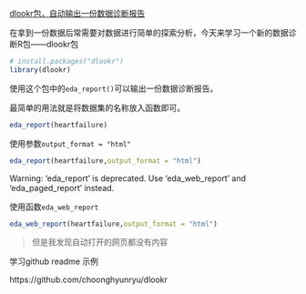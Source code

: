 [dlookr包，自动输出一份数据诊断报告](https://mp.weixin.qq.com/s/5aN6bjhjainqNDeCjDEerQ)

在拿到一份数据后常需要对数据进行简单的探索分析，今天来学习一个新的数据诊断R包——dlookr包

```{r}
# install.packages("dlookr")
library(dlookr)
```

使用这个包中的`eda_report()`可以输出一份数据诊断报告。

最简单的用法就是将数据集的名称放入函数即可。

```{r}
eda_report(heartfailure)
```

使用参数`output_format = "html"`

```{r}
eda_report(heartfailure,output_format = "html")
```

Warning: 'eda_report' is deprecated. 
Use 'eda_web_report' and 'eda_paged_report' instead.

使用函数`eda_web_report`

```{r}
eda_web_report(heartfailure,output_format = "html")
```


>但是我发现自动打开的网页都没有内容

学习github readme 示例

https://github.com/choonghyunryu/dlookr




